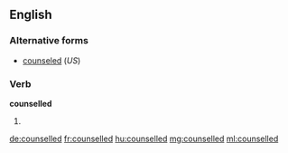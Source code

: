 ==English==

===Alternative forms===
* [[counseled]] (''US'')

===Verb===
'''counselled'''

# {{context|British|Canada}} {{en-past of|counsel}}

[[de:counselled]]
[[fr:counselled]]
[[hu:counselled]]
[[mg:counselled]]
[[ml:counselled]]
